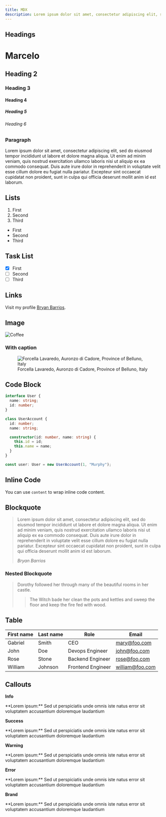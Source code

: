 ```yaml
---
title: MDX
description: Lorem ipsum dolor sit amet, consectetur adipiscing elit, sed do eiusmod tempor incididunt ut labore et dolore magna aliqua.
---
```


## Headings

<h1>Marcelo</h1>

<h2>Heading 2</h2>

<h3>Heading 3</h3>

<h4>Heading 4</h4>

<h5>Heading 5</h5>

<h6>Heading 6</h6>

### Paragraph

Lorem ipsum dolor sit amet, consectetur adipiscing elit, sed do eiusmod tempor incididunt ut labore et dolore magna aliqua. Ut enim ad minim veniam, quis nostrud exercitation ullamco laboris nisi ut aliquip ex ea commodo consequat. Duis aute irure dolor in reprehenderit in voluptate velit esse cillum dolore eu fugiat nulla pariatur. Excepteur sint occaecat cupidatat non proident, sunt in culpa qui officia deserunt mollit anim id est laborum.

## Lists

1. First
2. Second
3. Third

- First
- Second
- Third

## Task List

- [x] First
- [ ] Second
- [ ] Third

## Links

Visit my profile [Bryan Barrios](https://github.com/bryanbarrios).

## Image

<Image
  width={1280}
  height={720}
  objectFit="cover"
  src="https://images.unsplash.com/photo-1649790442619-39d05db11246?ixlib=rb-1.2.1&ixid=MnwxMjA3fDB8MHxwaG90by1wYWdlfHx8fGVufDB8fHx8&auto=format&fit=crop&w=1470&q=80"
  alt="Coffee"
/>

### With caption

<figure>
  <Image
    width={1280}
    height={720}
    objectFit="cover"
    src="https://images.unsplash.com/photo-1649321373260-94b8f9ac1073?ixlib=rb-1.2.1&ixid=MnwxMjA3fDB8MHxwaG90by1wYWdlfHx8fGVufDB8fHx8&auto=format&fit=crop&w=1470&q=80"
    alt="Forcella Lavaredo, Auronzo di Cadore, Province of Belluno, Italy"
  />
  <figcaption>
    Forcella Lavaredo, Auronzo di Cadore, Province of Belluno, Italy
  </figcaption>
</figure>

## Code Block

```typescript {1, 6, 10-13, 16} showLineNumbers
interface User {
  name: string;
  id: number;
}

class UserAccount {
  id: number;
  name: string;

  constructor(id: number, name: string) {
    this.id = id;
    this.name = name;
  }
}

const user: User = new UserAccount(1, "Murphy");
```

## Inline Code

You can use `content` to wrap inline code content.

## Blockquote

> Lorem ipsum dolor sit amet, consectetur adipiscing elit, sed do eiusmod tempor incididunt ut labore et dolore magna aliqua. Ut enim ad minim veniam, quis nostrud exercitation ullamco laboris nisi ut aliquip ex ea commodo consequat. Duis aute irure dolor in reprehenderit in voluptate velit esse cillum dolore eu fugiat nulla pariatur. Excepteur sint occaecat cupidatat non proident, sunt in culpa qui officia deserunt mollit anim id est laborum.
>
> _Bryan Barrios_

### Nested Blockquote

> Dorothy followed her through many of the beautiful rooms in her castle.
>
> > The Witch bade her clean the pots and kettles and sweep the floor and keep the fire fed with wood.

## Table

| First name | Last name | Role              | Email           |
| ---------- | --------- | ----------------- | --------------- |
| Gabriel    | Smith     | CEO               | mary@foo.com    |
| John       | Doe       | Devops Engineer   | john@foo.com    |
| Rose       | Stone     | Backend Engineer  | rose@foo.com    |
| William    | Johnson   | Frontend Engineer | william@foo.com |

## Callouts

**Info**

<Callout variant="info">
  **Lorem ipsum:** Sed ut perspiciatis unde omnis iste natus error sit
  voluptatem accusantium doloremque laudantium
</Callout>

**Success**

<Callout variant="success">
  **Lorem ipsum:** Sed ut perspiciatis unde omnis iste natus error sit
  voluptatem accusantium doloremque laudantium
</Callout>

**Warning**

<Callout variant="warning">
  **Lorem ipsum:** Sed ut perspiciatis unde omnis iste natus error sit
  voluptatem accusantium doloremque laudantium
</Callout>

**Error**

<Callout variant="error">
  **Lorem ipsum:** Sed ut perspiciatis unde omnis iste natus error sit
  voluptatem accusantium doloremque laudantium
</Callout>

**Brand**

<Callout>
  **Lorem ipsum:** Sed ut perspiciatis unde omnis iste natus error sit
  voluptatem accusantium doloremque laudantium
</Callout>
